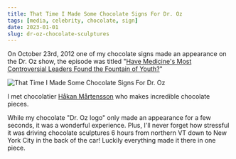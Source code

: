 ```yaml
---
title: That Time I Made Some Chocolate Signs For Dr. Oz
tags: [media, celebrity, chocolate, sign]
date: 2023-01-01
slug: dr-oz-chocolate-sculptures
---
```



On October 23rd, 2012 one of my chocolate signs made an appearance on the Dr. Oz show, the episode was titled "[Have Medicine's Most Controversial Leaders Found the Fountain of Youth?](https://www.doctoroz.com/episode/have-medicines-most-controversial-leaders-found-fountain-youth?video_id=1919603813001)"

<Image src="/src/assets/dr-oz-chocolate-sculptures.jpg" alt="That Time I Made Some Chocolate Signs For Dr. Oz" width={600} height={400} />

I met chocolatier [Håkan Mårtensson](https://www.hakannyc.com/) who makes incredible chocolate pieces.

While my chocolate "Dr. Oz logo" only made an appearance for a few seconds, it was a wonderful experience. Plus, I'll never forget how stressful it was driving chocolate sculptures 6 hours from northern VT down to New York City in the back of the car! Luckily everything made it there in one piece.

